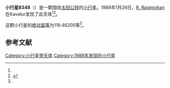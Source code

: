{{Infobox planet
| bgcolour = #FFFFC0
| name = 8348 Bhattacharyya
| symbol = 
| image = 
| caption = 
| discovery = yes
| discovery_ref = 
| discoverer = [[R._Rajamohan|R. Rajamohan]]
| discovery_site = [[Kavalur|Kavalur]] 
| discovered = 1988年1月26日
| designations = yes
| mp_name = 
| named_after = 
| alt_names = 1988 BX/ 1970 AQ / 1988 CE7 / 1993 BP2
| mp_category = [[主带内小行星|主带内小行星]]
| orbit_ref = <ref name="a">[http://ssd.jpl.nasa.gov/sbdb.cgi?sstr=8348 8348 Bhattacharyya] {{Wayback|url=http://ssd.jpl.nasa.gov/sbdb.cgi?sstr=8348 |date=20210717063934 }}，小行星數據庫瀏覽器（JPL Small-Body Database Browser）－[[美国国家航空航天局|美国国家航空航天局]]喷气推进实验室</ref>
| epoch = 2456400.5 (2013年4月18日更新)
| aphelion = {{convert|1.9964305|AU|km|3|abbr=on|lk=out}}
| perihelion = {{convert|1.7431481|AU|km|3|abbr=on}}
| semimajor = {{convert|1.8697893|AU|km|3|abbr=on}}
| eccentricity = 0.0677302
| period = 933.8721257 [[日|日]]<br />2.56[[儒略年|儒略年]]
| avg_speed = 
| inclination = 19.00074
| asc_node = 290.86394
| mean_anomaly = 
| arg_peri = 119.46205
| satellites = 
| physical_characteristics = yes
| dimensions = 
| mass = 
| density = 
| surface_grav = 
| escape_velocity = 
| sidereal_day = 
| axial_tilt = 
| pole_ecliptic_lat = 
| pole_ecliptic_lon = 
| albedo = 
| temperatures= 
| temp_name1 = 
| mean_temp_1 = 
| max_temp_1 = 
| temp_name2 = 
| max_temp_2 = 
| spectral_type = 
| abs_magnitude = 119.46205
}}

'''小行星8348'''（{{lang-en|8348 Bhattacharyya}}）是一颗围绕[[太阳|太阳]][[公转|公转]]的[[小行星|小行星]]。1988年1月26日，[[R._Rajamohan|R. Rajamohan]]在Kavalur发现了此天体<ref name="a" /><ref>{{cite news|title=小行星列表|url=http://cfa-www.harvard.edu/iau/lists/NumberedMPs.txt|accessdate=2013-07-08|newspaper=哈佛大学|archive-date=2008-05-17|archive-url=https://web.archive.org/web/20080517010638/http://cfa-www.harvard.edu/iau/lists/NumberedMPs.txt|dead-url=no}}</ref>。

这颗小行星的[[绝对星等|绝对星等]]为119.46205等<ref name="a" />。

==参考文献==
{{reflist}}
{{Minor Planet Number|[[小行星8347|小行星8347]]|[[小行星8349|小行星8349]]}}

{{小天体}}

[[Category:小行星带天体|Category:小行星带天体]]
[[Category:1988年发现的小行星|Category:1988年发现的小行星]]

{{asteroid-stub}}